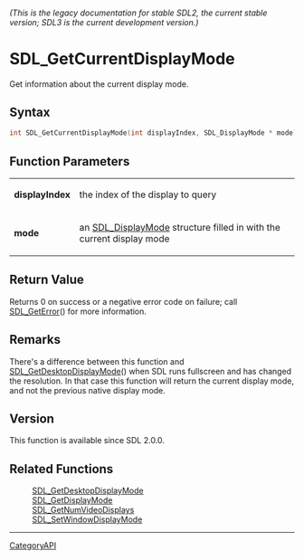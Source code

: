 ====== (This is the legacy documentation for stable SDL2, the current stable version; SDL3 is the current development version.) ======
= SDL_GetCurrentDisplayMode =

Get information about the current display mode.

== Syntax ==

<syntaxhighlight lang='c'>
int SDL_GetCurrentDisplayMode(int displayIndex, SDL_DisplayMode * mode);
</syntaxhighlight>

== Function Parameters ==

{|
|'''displayIndex'''
|the index of the display to query
|-
|'''mode'''
|an [[SDL_DisplayMode]] structure filled in with the current display mode
|}

== Return Value ==

Returns 0 on success or a negative error code on failure; call
[[SDL_GetError]]() for more information.

== Remarks ==

There's a difference between this function and
[[SDL_GetDesktopDisplayMode]]() when SDL runs fullscreen and has changed
the resolution. In that case this function will return the current display
mode, and not the previous native display mode.

== Version ==

This function is available since SDL 2.0.0.

== Related Functions ==

:[[SDL_GetDesktopDisplayMode]]
:[[SDL_GetDisplayMode]]
:[[SDL_GetNumVideoDisplays]]
:[[SDL_SetWindowDisplayMode]]

----
[[CategoryAPI]]


